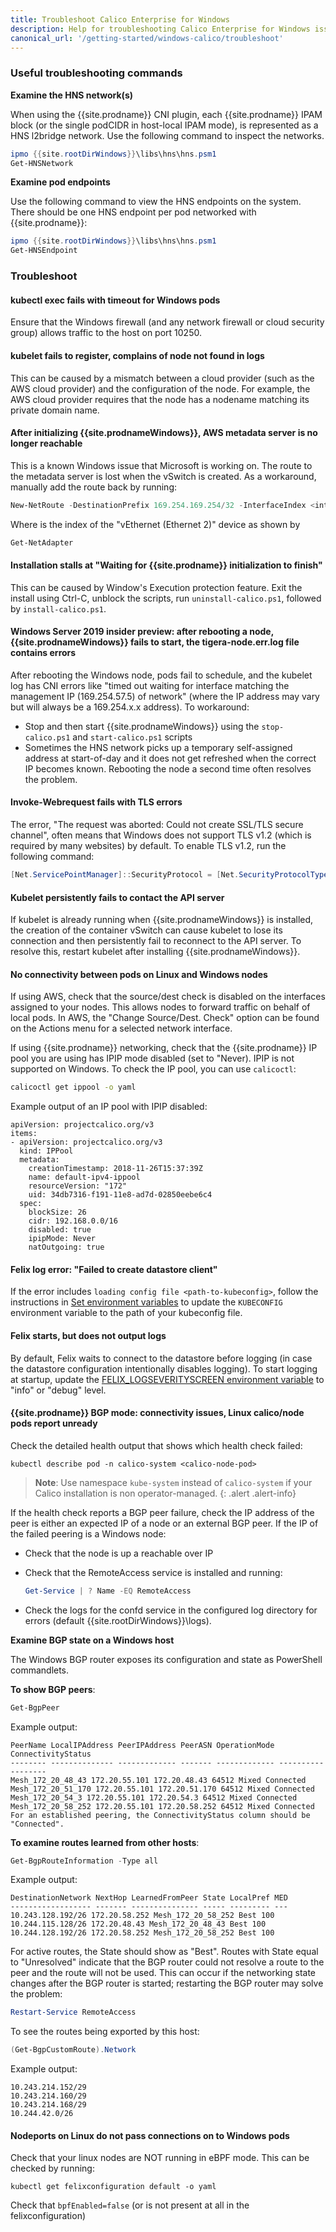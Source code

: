 ```yaml
---
title: Troubleshoot Calico Enterprise for Windows
description: Help for troubleshooting Calico Enterprise for Windows issues.
canonical_url: '/getting-started/windows-calico/troubleshoot'
---
```


### Useful troubleshooting commands

**Examine the HNS network(s)**

When using the {{site.prodname}} CNI plugin, each {{site.prodname}} IPAM block (or the single podCIDR in host-local IPAM mode), is represented as a HNS l2bridge network. Use the following command to inspect the networks.

```powershell
ipmo {{site.rootDirWindows}}\libs\hns\hns.psm1
Get-HNSNetwork
```

**Examine pod endpoints**

Use the following command to view the HNS endpoints on the system. There should be one HNS endpoint per pod networked with {{site.prodname}}:

```powershell
ipmo {{site.rootDirWindows}}\libs\hns\hns.psm1
Get-HNSEndpoint
```

### Troubleshoot

#### kubectl exec fails with timeout for Windows pods

Ensure that the Windows firewall (and any network firewall or cloud security group) allows traffic to the host on port 10250.

#### kubelet fails to register, complains of node not found in logs

This can be caused by a mismatch between a cloud provider (such as the AWS cloud provider) and the configuration of the node. For example, the AWS cloud provider requires that the node has a nodename matching its private domain name.

#### After initializing {{site.prodnameWindows}}, AWS metadata server is no longer reachable

This is a known Windows issue that Microsoft is working on. The route to the metadata server is lost when the vSwitch is created. As a workaround, manually add the route back by running:

```powershell
New-NetRoute -DestinationPrefix 169.254.169.254/32 -InterfaceIndex <interface-index>
```

Where <interface-index> is the index of the "vEthernet (Ethernet 2)" device as shown by

```powershell
Get-NetAdapter
```

#### Installation stalls at "Waiting for {{site.prodname}} initialization to finish"

This can be caused by Window's Execution protection feature. Exit the install using Ctrl-C, unblock the scripts, run `uninstall-calico.ps1`, followed by `install-calico.ps1`.

#### Windows Server 2019 insider preview: after rebooting a node, {{site.prodnameWindows}} fails to start, the tigera-node.err.log file contains errors

After rebooting the Windows node, pods fail to schedule, and the kubelet log has CNI errors like "timed out waiting for interface matching the management IP (169.254.57.5) of network" (where the IP address may vary but will always be a 169.254.x.x address). To workaround:

- Stop and then start {{site.prodnameWindows}} using the `stop-calico.ps1` and `start-calico.ps1` scripts
- Sometimes the HNS network picks up a temporary self-assigned address at start-of-day and it does not get refreshed when the correct IP becomes known. Rebooting the node a second time often resolves the problem.

#### Invoke-Webrequest fails with TLS errors

The error, "The request was aborted: Could not create SSL/TLS secure channel", often means that Windows does not support TLS v1.2 (which is required by many websites) by default. To enable TLS v1.2, run the following command:

```powershell
[Net.ServicePointManager]::SecurityProtocol = [Net.SecurityProtocolType]::Tls12
```

#### Kubelet persistently fails to contact the API server

If kubelet is already running when {{site.prodnameWindows}} is installed, the creation of the container vSwitch can cause kubelet to lose its connection and then persistently fail to reconnect to the API server.
To resolve this, restart kubelet after installing {{site.prodnameWindows}}.

#### No connectivity between pods on Linux and Windows nodes

If using AWS, check that the source/dest check is disabled on the interfaces assigned to your nodes. This allows nodes to forward traffic on behalf of local pods.
In AWS, the "Change Source/Dest. Check" option can be found on the Actions menu for a selected network interface.

If using {{site.prodname}} networking, check that the {{site.prodname}} IP pool you are using has IPIP mode disabled (set to "Never). IPIP is not supported on Windows. To check the IP pool, you can use `calicoctl`:

```bash
calicoctl get ippool -o yaml
```

Example output of an IP pool with IPIP disabled:

```
apiVersion: projectcalico.org/v3
items:
- apiVersion: projectcalico.org/v3
  kind: IPPool
  metadata:
    creationTimestamp: 2018-11-26T15:37:39Z
    name: default-ipv4-ippool
    resourceVersion: "172"
    uid: 34db7316-f191-11e8-ad7d-02850eebe6c4
  spec:
    blockSize: 26
    cidr: 192.168.0.0/16
    disabled: true
    ipipMode: Never
    natOutgoing: true
```

#### Felix log error: "Failed to create datastore client"

If the error includes `loading config file <path-to-kubeconfig>`, follow the instructions in [Set environment variables]({{site.baseurl}}/getting-started/windows-calico/kubernetes/standard#install-calico-enterprise-for-windows-and-kubernetes-on-windows-nodes) to update the `KUBECONFIG` environment variable to the path of your kubeconfig file.

#### Felix starts, but does not output logs

By default, Felix waits to connect to the datastore before logging (in case the datastore configuration intentionally disables logging). To start logging at startup, update the [FELIX_LOGSEVERITYSCREEN environment variable]({{site.baseurl}}/reference/felix/configuration#general-configuration) to "info" or "debug" level.

#### {{site.prodname}} BGP mode: connectivity issues, Linux calico/node pods report unready

Check the detailed health output that shows which health check failed:

```
kubectl describe pod -n calico-system <calico-node-pod>
```

>**Note**: Use namespace `kube-system` instead of `calico-system` if your Calico installation is non operator-managed.
{: .alert .alert-info}


If the health check reports a BGP peer failure, check the IP address of the peer is either an
expected IP of a node or an external BGP peer. If the IP of the failed peering is a Windows node:

- Check that the node is up a reachable over IP
- Check that the RemoteAccess service is installed and running:

  ```powershell
  Get-Service | ? Name -EQ RemoteAccess
  ``` 
- Check the logs for the confd service in the configured log directory for errors
(default {{site.rootDirWindows}}\logs).

**Examine BGP state on a Windows host**

The Windows BGP router exposes its configuration and state as PowerShell commandlets.

**To show BGP peers**:

```powershell
Get-BgpPeer
```

Example output:

```
PeerName LocalIPAddress PeerIPAddress PeerASN OperationMode ConnectivityStatus
-------- -------------- ------------- ------- ------------- ------------------
Mesh_172_20_48_43 172.20.55.101 172.20.48.43 64512 Mixed Connected
Mesh_172_20_51_170 172.20.55.101 172.20.51.170 64512 Mixed Connected
Mesh_172_20_54_3 172.20.55.101 172.20.54.3 64512 Mixed Connected
Mesh_172_20_58_252 172.20.55.101 172.20.58.252 64512 Mixed Connected
For an established peering, the ConnectivityStatus column should be "Connected".
```

**To examine routes learned from other hosts**:

```powershell
Get-BgpRouteInformation -Type all
```

Example output:

```
DestinationNetwork NextHop LearnedFromPeer State LocalPref MED
------------------ ------- --------------- ----- --------- ---
10.243.128.192/26 172.20.58.252 Mesh_172_20_58_252 Best 100
10.244.115.128/26 172.20.48.43 Mesh_172_20_48_43 Best 100
10.244.128.192/26 172.20.58.252 Mesh_172_20_58_252 Best 100
```

For active routes, the State should show as "Best". Routes with State equal to "Unresolved"
indicate that the BGP router could not resolve a route to the peer and the route will not be
used. This can occur if the networking state changes after the BGP router is started;
restarting the BGP router may solve the problem:
```powershell
Restart-Service RemoteAccess
```

To see the routes being exported by this host:
```powershell
(Get-BgpCustomRoute).Network
```

Example output:
```
10.243.214.152/29
10.243.214.160/29
10.243.214.168/29
10.244.42.0/26
```

#### Nodeports on Linux do not pass connections on to Windows pods
Check that your linux nodes are NOT running in eBPF mode.  This can be checked by running:
```
kubectl get felixconfiguration default -o yaml
```
Check that `bpfEnabled=false` (or is not present at all in the felixconfiguration)
